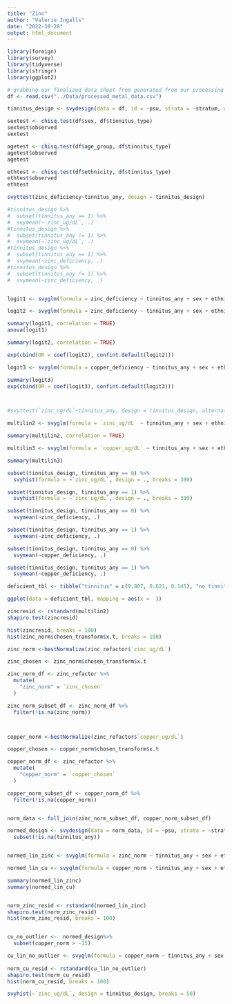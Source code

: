 ```yaml
---
title: "Zinc"
author: "Valerie Ingalls"
date: "2022-10-28"
output: html_document
---
```


```r
library(foreign)
library(survey)
library(tidyverse)
library(stringr)
library(ggplot2)
```


```r
# grabbing our finalized data sheet from generated from our processing script earlier
df <- read.csv("../Data/processed_metal_data.csv")
```

```r
tinnitus_design <- svydesign(data = df, id = ~psu, strata = ~stratum, weights = ~combined_subsample_weight, nest = TRUE)
```

```r
sextest <- chisq.test(df$sex, df$tinnitus_type)
sextest$observed
sextest

agetest <- chisq.test(df$age_group, df$tinnitus_type)
agetest$observed
agetest

ethtest <- chisq.test(df$ethnicity, df$tinnitus_type)
ethtest$observed
ethtest
```


```r
svyttest(zinc_deficiency~tinnitus_any, design = tinnitus_design)

#tinnitus_design %>%
#  subset(tinnitus_any == 1) %>%
#  svymean(~`zinc_ug/dL`, .)
#tinnitus_design %>%
#  subset(tinnitus_any != 1) %>%
#  svymean(~`zinc_ug/dL`, .)
#tinnitus_design %>%
#  subset(tinnitus_any == 1) %>%
#  svymean(~zinc_deficiency, .)
#tinnitus_design %>%
#  subset(tinnitus_any != 1) %>%
#  svymean(~zinc_deficiency, .)


logit1 <- svyglm(formula = zinc_deficiency ~ tinnitus_any + sex + ethnicity + speech_in_noise + non_work_noise + firearms + work_noise + age_group, family = quasibinomial, design = tinnitus_design, na.action = na.omit)

logit2 <- svyglm(formula = zinc_deficiency ~ tinnitus_any + sex + ethnicity + age_group + speech_in_noise, family = quasibinomial, design = tinnitus_design, na.action = na.omit)

summary(logit1, correlation = TRUE)
anova(logit1)

summary(logit2, correlation = TRUE)

exp(cbind(OR = coef(logit2), confint.default(logit2)))

logit3 <- svyglm(formula = copper_deficiency ~ tinnitus_any + sex + ethnicity + age_group + speech_in_noise, family = quasibinomial, design = tinnitus_design, na.action = na.omit)

summary(logit3)
exp(cbind(OR = coef(logit3), confint.default(logit3)))



#svyttest(`zinc_ug/dL`~tinnitus_any, design = tinnitus_design, alternative = "two.sided", paired = TRUE, conf.level = .95)

multilin2 <- svyglm(formula = `zinc_ug/dL` ~ tinnitus_any + sex + ethnicity + age_group + speech_in_noise, design = tinnitus_design, na.action = na.omit)

summary(multilin2, correlation = TRUE)

multilin3 <- svyglm(formula = `copper_ug/dL` ~ tinnitus_any + sex + ethnicity + age_group + speech_in_noise, design = tinnitus_design, na.action = na.omit)

summary(multilin3)


```


```r
subset(tinnitus_design, tinnitus_any == 0) %>%
  svyhist(formula = ~`zinc_ug/dL`, design = ., breaks = 300)

subset(tinnitus_design, tinnitus_any == 1) %>%
  svyhist(formula = ~`zinc_ug/dL`, design = ., breaks = 300)
```


```r
subset(tinnitus_design, tinnitus_any == 0) %>%
  svymean(~zinc_deficiency, .)

subset(tinnitus_design, tinnitus_any == 1) %>%
  svymean(~zinc_deficiency, .)

subset(tinnitus_design, tinnitus_any == 0) %>%
  svymean(~copper_deficiency, .)

subset(tinnitus_design, tinnitus_any == 1) %>%
  svymean(~copper_deficiency, .)

```


```r
deficient_tbl <- tibble("tinnitus" = c(9.807, 0.621, 0.145), "no tinnitus" = c(15.664, 0.604, 0.374))

ggplot(data = deficient_tbl, mapping = aes(x =  ))
```


```r
zincresid <- rstandard(multilin2)
shapiro.test(zincresid)

hist(zincresid, breaks = 100)
hist(zinc_norm$chosen_transform$x.t, breaks = 100)

zinc_norm <-bestNormalize(zinc_refactor$`zinc_ug/dL`)

zinc_chosen <- zinc_norm$chosen_transform$x.t

zinc_norm_df <- zinc_refactor %>%
  mutate(
    "zinc_norm" = `zinc_chosen`
  )

zinc_norm_subset_df <- zinc_norm_df %>%
  filter(!is.na(zinc_norm))



copper_norm <-bestNormalize(zinc_refactor$`copper_ug/dL`)

copper_chosen <- copper_norm$chosen_transform$x.t

copper_norm_df <- zinc_refactor %>%
  mutate(
    "copper_norm" = `copper_chosen`
  )

copper_norm_subset_df <- copper_norm_df %>%
  filter(!is.na(copper_norm))


norm_data <- full_join(zinc_norm_subset_df, copper_norm_subset_df)

normed_design <- svydesign(data = norm_data, id = ~psu, strata = ~stratum, weights = ~combined_subsample_weight, nest = TRUE) %>%
  subset(!is.na(tinnitus_any))


normed_lin_zinc <- svyglm(formula = zinc_norm ~ tinnitus_any + sex + ethnicity + age_yrs, design = normed_design, na.action = na.omit)

normed_lin_cu <- svyglm(formula = copper_norm ~ tinnitus_any + sex + ethnicity + age_yrs, design = normed_design, na.action = na.omit)

summary(normed_lin_zinc)
summary(normed_lin_cu)


norm_zinc_resid <- rstandard(normed_lin_zinc)
shapiro.test(norm_zinc_resid)
hist(norm_zinc_resid, breaks = 100)


cu_no_outlier <-  normed_design%>%
  subset(copper_norm > -15)

cu_lin_no_outlier <- svyglm(formula = copper_norm ~ tinnitus_any + sex + ethnicity + age_yrs, design = cu_no_outlier, na.action = na.omit)
  
norm_cu_resid <- rstandard(cu_lin_no_outlier)
shapiro.test(norm_cu_resid)
hist(norm_cu_resid, breaks = 100)

```

```r
svyhist(~`zinc_ug/dL`, design = tinnitus_design, breaks = 50)
```